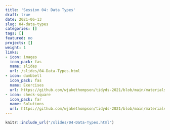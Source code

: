 ```yaml
---
title: 'Session 04: Data Types'
draft: true
date: 2021-06-13
slug: 04-data-types
categories: []
tags: []
featured: no
projects: []
weight: 1
links:
- icon: images
  icon_pack: fas
  name: slides
  url: /slides/04-Data-Types.html
- icon: dumbbell
  icon_pack: fas
  name: Exercises
  url: https://github.com/wjakethompson/tidyds-2021/blob/main/materials/exercises/04-data-types.Rmd
- icon: check-square
  icon_pack: far
  name: Solutions
  url: https://github.com/wjakethompson/tidyds-2021/blob/main/materials/solutions/04-data-types-solutions.Rmd
---
```


```r
knitr::include_url("/slides/04-Data-Types.html")
```
